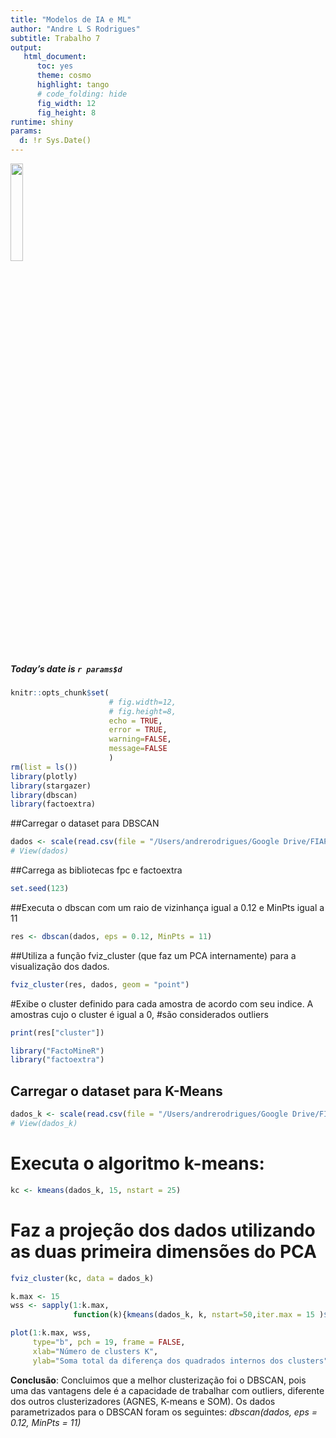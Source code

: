 ```yaml
---
title: "Modelos de IA e ML"
author: "Andre L S Rodrigues"
subtitle: Trabalho 7
output:
   html_document:
      toc: yes
      theme: cosmo
      highlight: tango
      # code_folding: hide
      fig_width: 12
      fig_height: 8
runtime: shiny
params:
  d: !r Sys.Date()
---
```


![](https://i.ibb.co/mXvdH3h/Fiap-logo-novo.jpg){ width=20% }

##### Today's date is `r params$d`

```r
knitr::opts_chunk$set(
                      # fig.width=12, 
                      # fig.height=8, 
                      echo = TRUE, 
                      error = TRUE, 
                      warning=FALSE, 
                      message=FALSE
                      )
rm(list = ls())
library(plotly)
library(stargazer)
library(dbscan)
library(factoextra)
```


##Carregar o dataset para DBSCAN
```r
dados <- scale(read.csv(file = "/Users/andrerodrigues/Google Drive/FIAP-MBA 8IA/006 - Modelos de IA e ML/Trabalhos/Trabalho7/data/ClusterizacaoTrabalho.csv", header = TRUE, sep = ";"))
# View(dados)
```


##Carrega as bibliotecas fpc e factoextra
```r
set.seed(123)
```

##Executa o dbscan com um raio de vizinhança igual a 0.12 e MinPts igual a 11

```r
res <- dbscan(dados, eps = 0.12, MinPts = 11)
```



##Utiliza a função fviz_cluster (que faz um PCA internamente) para a visualização dos dados.
```r
fviz_cluster(res, dados, geom = "point")
```


#Exibe o cluster definido para cada amostra de acordo com seu indice. A amostras cujo o cluster é igual a 0,
#são considerados outliers
```r
print(res["cluster"])
```

```r
library("FactoMineR")
library("factoextra")
```


## Carregar o dataset para K-Means 
```r
dados_k <- scale(read.csv(file = "/Users/andrerodrigues/Google Drive/FIAP-MBA 8IA/006 - Modelos de IA e ML/Trabalhos/Trabalho7/data/ClusterizacaoTrabalho.csv", header = TRUE, sep = ";"))
# View(dados_k)
```

# Executa o algoritmo k-means:
```r
kc <- kmeans(dados_k, 15, nstart = 25)
```


# Faz a projeção dos dados utilizando as duas primeira dimensões do PCA
```r
fviz_cluster(kc, data = dados_k)
```


```r
k.max <- 15
wss <- sapply(1:k.max, 
              function(k){kmeans(dados_k, k, nstart=50,iter.max = 15 )$tot.withinss})
```


```r
plot(1:k.max, wss,
     type="b", pch = 19, frame = FALSE, 
     xlab="Número de clusters K",
     ylab="Soma total da diferença dos quadrados internos dos clusters")
```

<b>Conclusão</b>: Concluimos que a melhor clusterização foi o DBSCAN, pois uma das vantagens dele é a capacidade de trabalhar com outliers, diferente dos outros clusterizadores (AGNES, K-means e SOM).
Os dados parametrizados para o DBSCAN foram os seguintes:
*dbscan(dados, eps = 0.12, MinPts = 11)*










